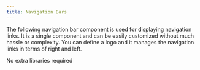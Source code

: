```yaml
---
title: Navigation Bars
---
```


The following navigation bar component is used for displaying navigation links. It is a single component and can be easily customized without much hassle or complexity. You can define a logo and it manages the navigation links in terms of right and left.




<Tabs>
  <TabItem label="Libraries Installation">
    No extra libraries required
  </TabItem>
  <TabItem label="Usage"><Code code={navApp} lang="jsx" title="App.jsx" /></TabItem>
  <TabItem label="Component"><Code code={nav} lang="jsx" title="nav.jsx" /></TabItem>
</Tabs>